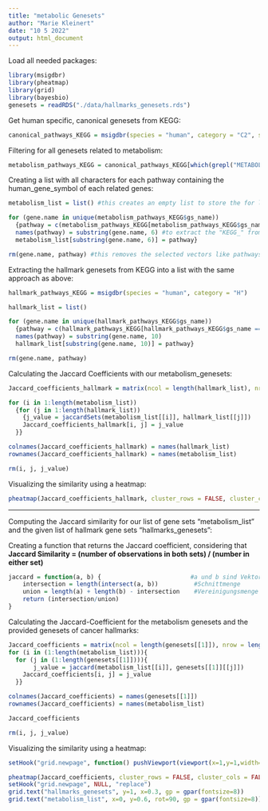 ```yaml
---
title: "metabolic Genesets"
author: "Marie Kleinert"
date: "10 5 2022"
output: html_document
---
```

Load all needed packages:

```r
library(msigdbr)
library(pheatmap)
library(grid)
library(bayesbio)
genesets = readRDS("./data/hallmarks_genesets.rds")
```

Get human specific, canonical genesets from KEGG:
```r
canonical_pathways_KEGG = msigdbr(species = "human", category = "C2", subcategory = "CP:KEGG") 
```

Filtering for all genesets related to metabolism:
```r
metabolism_pathways_KEGG = canonical_pathways_KEGG[which(grepl("METABOLISM", canonical_pathways_KEGG$gs_name)==TRUE),]
```

Creating a list with all characters for each pathway containing the human_gene_symbol of each related genes:
```r
metabolism_list = list() #this creates an empty list to store the for loop in

for (gene.name in unique(metabolism_pathways_KEGG$gs_name))
  {pathway = c(metabolism_pathways_KEGG[metabolism_pathways_KEGG$gs_name == gene.name, 7])
  names(pathway) = substring(gene.name, 6) #to extract the "KEGG_" from each name, substring is used
  metabolism_list[substring(gene.name, 6)] = pathway}

rm(gene.name, pathway) #this removes the selected vectors like pathways from the environment to keep it clearly arranged
```

Extracting the hallmark genesets from KEGG into a list with the same approach as above:
```r
hallmark_pathways_KEGG = msigdbr(species = "human", category = "H")

hallmark_list = list()

for (gene.name in unique(hallmark_pathways_KEGG$gs_name))
  {pathway = c(hallmark_pathways_KEGG[hallmark_pathways_KEGG$gs_name == gene.name, 7])
  names(pathway) = substring(gene.name, 10)
  hallmark_list[substring(gene.name, 10)] = pathway}

rm(gene.name, pathway)
```

Calculating the Jaccard Coefficients with our metabolism_genesets:
```r
Jaccard_coefficients_hallmark = matrix(ncol = length(hallmark_list), nrow = length(metabolism_list), byrow = TRUE) #this creates an empty matrix to store the for loop in

for (i in 1:length(metabolism_list))
  {for (j in 1:length(hallmark_list))
    {j_value = jaccardSets(metabolism_list[[i]], hallmark_list[[j]])
    Jaccard_coefficients_hallmark[i, j] = j_value 
  }}

colnames(Jaccard_coefficients_hallmark) = names(hallmark_list)
rownames(Jaccard_coefficients_hallmark) = names(metabolism_list)

rm(i, j, j_value)
```

Visualizing the similarity using a heatmap:
```r
pheatmap(Jaccard_coefficients_hallmark, cluster_rows = FALSE, cluster_cols = FALSE, fontsize = 4, color = colorRampPalette(c("lightskyblue1", "firebrick"))(100), main = "Jaccard Coefficients of hallmark genesets and metabolism genesets")
```



-------------------------------------------------------------------------------------
Computing the Jaccard similarity for our list of gene sets "metabolism_list" and the given list of hallmark gene sets "hallmarks_genesets":

Creating a function that returns the Jaccard coefficient, considering that **Jaccard Similarity = (number of observations in both sets) / (number in either set)**
```r
jaccard = function(a, b) {                         #a und b sind Vektoren
    intersection = length(intersect(a, b))          #Schnittmenge
    union = length(a) + length(b) - intersection    #Vereinigungsmenge
    return (intersection/union)
}
```

Calculating the Jaccard-Coefficient for the metabolism genesets and the provided genesets of cancer hallmarks:
```r
Jaccard_coefficients = matrix(ncol = length(genesets[[1]]), nrow = length(metabolism_list), byrow = TRUE)
for (i in (1:length(metabolism_list))){
  for (j in (1:length(genesets[[1]]))){
       j_value = jaccard(metabolism_list[[i]], genesets[[1]][[j]])
    Jaccard_coefficients[i, j] = j_value 
  }}

colnames(Jaccard_coefficients) = names(genesets[[1]])
rownames(Jaccard_coefficients) = names(metabolism_list)

Jaccard_coefficients

rm(i, j, j_value)
```

Visualizing the similarity using a heatmap:
```r
setHook("grid.newpage", function() pushViewport(viewport(x=1,y=1,width=0.9, height=0.9, name="vp", just=c("right","top"))), action="prepend")

pheatmap(Jaccard_coefficients, cluster_rows = FALSE, cluster_cols = FALSE, fontsize = 5, color = colorRampPalette(c("lightskyblue1", "firebrick"))(100))
setHook("grid.newpage", NULL, "replace")
grid.text("hallmarks_genesets", y=1, x=0.3, gp = gpar(fontsize=8))
grid.text("metabolism_list", x=0, y=0.6, rot=90, gp = gpar(fontsize=8))
```


